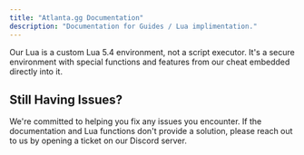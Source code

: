 ```yaml
---
title: "Atlanta.gg Documentation"
description: "Documentation for Guides / Lua implimentation."
---
```


<Note>Our Lua is a custom Lua 5.4 environment, not a script executor. It's a secure environment with special functions and features from our cheat embedded directly into it.</Note>

## Still Having Issues?

We're committed to helping you fix any issues you encounter. If the documentation and Lua functions don't provide a solution, please reach out to us by opening a ticket on our Discord server.